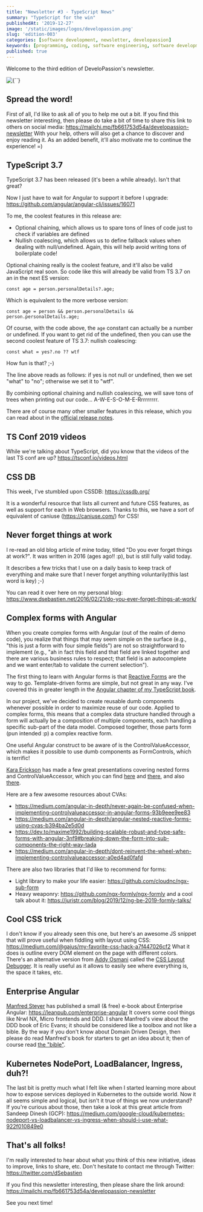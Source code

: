 ```yaml
---
title: "Newsletter #3 - TypeScript News"
summary: "TypeScript for the win"
publishedAt: '2019-12-27'
image: '/static/images/logos/developassion.png'
slug: 'edition-003'
categories: [software development, newsletter, developassion]
keywords: [programming, coding, software engineering, software development, it, newsletter]
published: true
---
```


Welcome to the third edition of DeveloPassion's newsletter.

<BlogPostCenteredContent>
  <Image
    alt={``}
    src={`/static/images/logos/developassion.png`}
    width={480}
    height={270}
    priority
  />
</BlogPostCenteredContent>

## Spread the word!

First of all, I'd like to ask all of you to help me out a bit. If you find this newsletter interesting, then please do take a bit of time to share this link to others on social media: https://mailchi.mp/fb661753d54a/developassion-newsletter
With your help, others will also get a chance to discover and enjoy reading it. As an added benefit, it'll also motivate me to continue the experience! =)

## TypeScript 3.7

TypeScript 3.7 has been released (it's been a while already). Isn't that great?

Now I just have to wait for Angular to support it before I upgrade: https://github.com/angular/angular-cli/issues/16071

To me, the coolest features in this release are:
* Optional chaining, which allows us to spare tons of lines of code just to check if variables are defined
* Nullish coalescing, which allows us to define fallback values when dealing with null/undefined. Again, this will help avoid writing tons of boilerplate code!

Optional chaining really is the coolest feature, and it'll also be valid JavaScript real soon.
So code like this will already be valid from TS 3.7 on an in the next ES version:

`const age = person.personalDetails?.age;`

Which is equivalent to the more verbose version:

`const age = person && person.personalDetails && person.personalDetails.age;`

Of course, with the code above, the `age` constant can actually be a number or undefined. If you want to get rid of the undefined, then you can use the second coolest feature of TS 3.7: nullish coalescing:

`const what = yes?.no ?? wtf`

How fun is that? ;-)

The line above reads as follows: if yes is not null or undefined, then we set "what" to "no"; otherwise we set it to "wtf".

By combining optional chaining and nullish coalescing, we will save tons of trees when printing out our code... A-W-E-S-O-M-E-Rrrrrrrrr.

There are of course many other smaller features in this release, which you can read about in the <a href="https://www.typescriptlang.org/docs/handbook/release-notes/typescript-3-7.html" rel="noopener">official release notes</a>.

## TS Conf 2019 videos

While we're talking about TypeScript, did you know that the videos of the last TS conf are up? https://tsconf.io/videos.html

## CSS DB

This week, I've stumbled upon CSSDB: https://cssdb.org/

It is a wonderful resource that lists all current and future CSS features, as well as support for each in Web browsers. Thanks to this, we have a sort of equivalent of caniuse (https://caniuse.com/) for CSS!

## Never forget things at work

I re-read an old blog article of mine today, titled "Do you ever forget things at work?".
It was written in 2016 (ages ago!! :p), but is still fully valid today.

It describes a few tricks that I use on a daily basis to keep track of everything and make sure that I never forget anything voluntarily(this last word is key) ;-)

You can read it over here on my personal blog: https://www.dsebastien.net/2016/02/21/do-you-ever-forget-things-at-work/

## Complex forms with Angular

When you create complex forms with Angular (out of the realm of demo code), you realize that things that may seem simple on the surface (e.g., "this is just a form with four simple fields") are not so straightforward to implement (e.g., "ah in fact this field and that field are linked together and there are various business rules to respect; that field is an autocomplete and we want enter/tab to validate the current selection").

The first thing to learn with Angular forms is that <a href="https://angular.io/guide/reactive-forms" rel="noopener">Reactive Forms</a> are the way to go. Template-driven forms are simple, but not great in any way. I've covered this in greater length in the <a href="https://www.amazon.com/Learn-TypeScript-Building-Applications-understanding/dp/1789615860?tag=dsebastien00-20" rel="noopener">Angular chapter of my TypeScript book</a>.

In our project, we've decided to create reusable dumb components whenever possible in order to maximize reuse of our code. Applied to complex forms, this means that a complex data structure handled through a form will actually be a composition of multiple components, each handling a specific sub-part of the data model. Composed together, those parts form (pun intended :p) a complex reactive form.

One useful Angular construct to be aware of is the ControlValueAccessor, which makes it possible to use dumb components as FormControls, which is terrific!

<a href="https://twitter.com/karaforthewin" rel="noopener">Kara Erickson</a> has made a few great presentations covering nested forms and ControlValueAccessor, which you can find <a href="https://youtu.be/CD_t3m2WMM8?t=1523" rel="noopener">here</a> and <a href="https://www.youtube.com/watch?v=xYv9lsrV0s4" rel="noopener">there</a>, and also <a href="https://youtu.be/xYv9lsrV0s4?t=1106" rel="noopener">there</a>.

Here are a few awesome resources about CVAs:

* https://medium.com/angular-in-depth/never-again-be-confused-when-implementing-controlvalueaccessor-in-angular-forms-93b9eee9ee83
* https://medium.com/angular-in-depth/angular-nested-reactive-forms-using-cvas-b394ba2e5d0d
* https://dev.to/maxime1992/building-scalable-robust-and-type-safe-forms-with-angular-3nf9#breaking-down-the-form-into-sub-components-the-right-way-tada
* https://medium.com/angular-in-depth/dont-reinvent-the-wheel-when-implementing-controlvalueaccessor-a0ed4ad0fafd

There are also two libraries that I'd like to recommend for forms:

* Light library to make your life easier: https://github.com/cloudnc/ngx-sub-form
* Heavy weaponry: https://github.com/ngx-formly/ngx-formly and a cool talk about it: https://juristr.com/blog/2019/12/ng-be-2019-formly-talks/

## Cool CSS trick

I don't know if you already seen this one, but here's an awesome JS snippet that will prove useful when fiddling with layout using CSS: https://medium.com/@gajus/my-favorite-css-hack-a7f447026cf2
What it does is outline every DOM element on the page with different colors. There's an alternative version from <a href="https://twitter.com/addyosmani" rel="noopener">Addy Osmani</a> called the <a href="https://gist.github.com/addyosmani/fd3999ea7fce242756b1" rel="noopener">CSS Layout Debugger</a>.
It is really useful as it allows to easily see where everything is, the space it takes, etc.

## Enterprise Angular

<a href="https://twitter.com/ManfredSteyer">Manfred Steyer</a> has published a small (& free) e-book about Enterprise Angular: https://leanpub.com/enterprise-angular
It covers some cool things like Nrwl NX, Micro frontends and DDD. I share Manfred's view about the DDD book of Eric Evans; it should be considered like a toolbox and not like a bible. By the way if you don't know about Domain Driven Design, then please do read Manfred's book for starters to get an idea about it; then of course read <a href="https://www.amazon.fr/Domain-Driven-Design-Tackling-Complexity-Software/dp/0321125215?tag=dsebastien00-20" rel="noopener">the "bible"</a>.

## Kubernetes NodePort, LoadBalancer, Ingress, duh?!

The last bit is pretty much what I felt like when I started learning more about how to expose services deployed in Kubernetes to the outside world. Now it all seems simple and logical, but isn't it true of things we now understand? If you're curious about those, then take a look at this great article from Sandeep Dinesh (GCP): https://medium.com/google-cloud/kubernetes-nodeport-vs-loadbalancer-vs-ingress-when-should-i-use-what-922f010849e0

## That's all folks!

I'm really interested to hear about what you think of this new initiative, ideas to improve, links to share, etc. Don't hesitate to contact me through Twitter: https://twitter.com/dSebastien

If you find this newsletter interesting, then please share the link around: https://mailchi.mp/fb661753d54a/developassion-newsletter

See you next time!

<BlogPostSignature />
